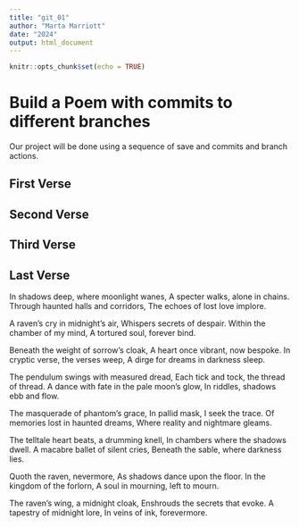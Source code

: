 ```yaml
---
title: "git_01"
author: "Marta Marriott"
date: "2024"
output: html_document
---
```


```r
knitr::opts_chunk$set(echo = TRUE)
```
# Build a Poem with commits to different branches
Our project will be done using a sequence of save and commits and branch actions.
<!-- Do not modify or change any text in "!--" bracketed areas such as this --- these are instructions to
you, if you change any of this the git program will notice it and compromise your git merging strategy !-->

## First Verse 
<!--Put the first five lines of a poem by Lewis Carrol in this section!-->

## Second Verse
<!--Put the first five lines of a poem by Robert Frost here!-->

## Third Verse
<!--Put the first two verses of The Walrus and the Carpenter here!-->

## Last Verse
<!--Put a short poem you created using chatGPT of 20 to 30 lines,here!-->

In shadows deep, where moonlight wanes,
A specter walks, alone in chains. 
Through haunted halls and corridors, 
The echoes of lost love implore.

A raven’s cry in midnight’s air, 
Whispers secrets of despair. 
Within the chamber of my mind, 
A tortured soul, forever bind.

Beneath the weight of sorrow’s cloak,
A heart once vibrant, now bespoke.
In cryptic verse, the verses weep, 
A dirge for dreams in darkness sleep.

The pendulum swings with measured dread, 
Each tick and tock, the thread of thread. 
A dance with fate in the pale moon’s glow,
In riddles, shadows ebb and flow.

The masquerade of phantom’s grace,
In pallid mask, I seek the trace. 
Of memories lost in haunted dreams, 
Where reality and nightmare gleams.

The telltale heart beats, a drumming knell,
In chambers where the shadows dwell.
A macabre ballet of silent cries,
Beneath the sable, where darkness lies.

Quoth the raven, nevermore,
As shadows dance upon the floor. 
In the kingdom of the forlorn,
A soul in mourning, left to mourn.

The raven’s wing, a midnight cloak,
Enshrouds the secrets that evoke. 
A tapestry of midnight lore, 
In veins of ink, forevermore.